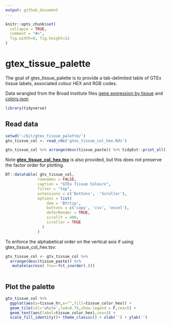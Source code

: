 ```yaml
---
output: github_document
---
```


<!-- README.md is generated from README.Rmd. Please edit that file -->

```r
knitr::opts_chunk$set(
  collapse = TRUE,
  comment = "#>",
  fig.width=8, fig.height=12
)
```

# gtex_tissue_palette

<!-- badges: start -->

<!-- badges: end -->

The goal of gtex_tissue_palette is to provide a tab-delimited table of GTEx tissue labels, associated colour HEX and RGB codes.

Data wrangled from the Broad Institute files
[gene expression by tissue](https://github.com/broadinstitute/gtex-public/blob/master/scripts/gene_expression_by_tissue.py) and
[colors.json](https://raw.githubusercontent.com/broadinstitute/gtex-viz/7cfffd65f19fbcad216a0df3325cfd89e40d6952/boxplot/dev/colors.json)


```r
library(tidyverse)
```

## Read data

```r

setwd('~/Git/gtex_tissue_palette/')
gtx_tissue_col <- read_rds('gtex_tissue_col_hex.Rds')

```

```r

gtx_tissue_col %>% arrange(desc(tissue_paste)) %>% tidyExt::print_all()
```

Note [**gtex_tissue_col_hex.tsv**](https://github.com/bansell/gtex_tissue_palette/blob/main/gtex_tissue_col_hex.tsv) is also provided, but this does not preserve the factor order for plotting.

```r
DT::datatable( gtx_tissue_col,
              rownames = FALSE,
              caption = "GTEx Tissue Colours",
              filter = "top",
              extensions = c('Buttons',  'Scroller'),
              options = list(
                  dom = 'Bfrtip',
                  buttons = c('copy', 'csv', 'excel'),
                  deferRender = TRUE,
                  scrollY = 400,
                  scroller = TRUE
                )
              ) 

```

To enforce the alphabetical order on the vertical axis if using gtex_tissue_col_hex.tsv:

```r
gtx_tissue_col <- gtx_tissue_col %>% 
  arrange(desc(tissue_paste)) %>%
   mutate(across(.fns=~fct_inorder(.)))
  
```

## Plot the palette

```r

gtx_tissue_col %>% 
  ggplot(aes(y=tissue_hr,x="",fill=tissue_color_hex)) + 
  geom_tile(col='white',lwd=0.75,show.legend = F,cex=5) +
  geom_text(aes(label=tissue_color_hex),cex=3) +
  scale_fill_identity()+ theme_classic() + xlab('') + ylab('')
```


<!-- devtools::build_readme()  -->


